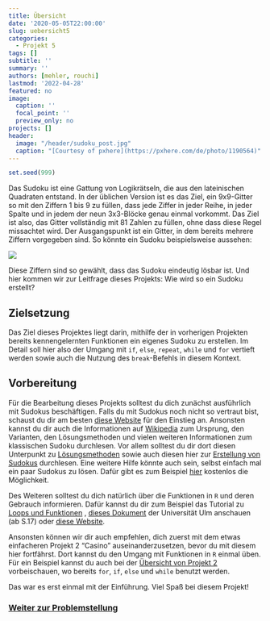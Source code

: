 ---
title: Übersicht
date: '2020-05-05T22:00:00'
slug: uebersicht5
categories:
  - Projekt 5
tags: []
subtitle: ''
summary: ''
authors: [mehler, rouchi]
lastmod: '2022-04-28'
featured: no
image:
  caption: ''
  focal_point: ''
  preview_only: no
projects: []
header:
  image: "/header/sudoku_post.jpg"
  caption: "[Courtesy of pxhere](https://pxhere.com/de/photo/1190564)"
---

```{r,echo=F}
set.seed(999)
```

Das Sudoku ist eine Gattung von Logikrätseln, die aus den lateinischen Quadraten entstand. In der üblichen Version ist es das Ziel, ein 9x9-Gitter so mit den Ziffern 1 bis 9 zu füllen, dass jede Ziffer in jeder Reihe, in jeder Spalte und in jedem der neun 3x3-Blöcke genau einmal vorkommt. Das Ziel ist also, das Gitter vollständig mit 81 Zahlen zu füllen, ohne dass diese Regel missachtet wird. Der Ausgangspunkt ist ein Gitter, in dem bereits mehrere Ziffern vorgegeben sind. So könnte ein Sudoku beispielsweise aussehen:

![](/post/2020-05-05-uebersicht5_files/Projekt5_sudoku.png)

Diese Ziffern sind so gewählt, dass das Sudoku eindeutig lösbar ist. Und hier kommen wir zur Leitfrage dieses Projekts: Wie wird so ein Sudoku erstellt?

## Zielsetzung

Das Ziel dieses Projektes liegt darin, mithilfe der in vorherigen Projekten bereits kennengelernten Funktionen ein eigenes Sudoku zu erstellen. Im Detail soll hier also der Umgang mit `if`, `else`, `repeat`, `while` und `for` vertieft werden sowie auch die Nutzung des `break`-Befehls in diesem Kontext. 

## Vorbereitung

Für die Bearbeitung dieses Projekts solltest du dich zunächst ausführlich mit Sudokus beschäftigen. Falls du mit Sudokus noch nicht so vertraut bist, schaust du dir am besten [diese Website](https://sudoku.com/de/wie-man-spielt/sudoku-regeln-fur-komplette-anfanger/) für den Einstieg an. Ansonsten kannst du dir auch die Informationen auf [Wikipedia](https://de.wikipedia.org/wiki/Sudoku) zum Ursprung, den Varianten, den Lösungsmethoden und vielen weiteren Informationen zum klassischen Sudoku durchlesen. Vor allem solltest du dir dort diesen Unterpunkt zu [Lösungsmethoden](https://de.wikipedia.org/wiki/Sudoku#L%C3%B6sungsmethoden) sowie auch diesen hier zur [Erstellung von Sudokus](https://de.wikipedia.org/wiki/Sudoku#Erstellung_neuer_Sudokus) durchlesen. Eine weitere Hilfe könnte auch sein, selbst einfach mal ein paar Sudokus zu lösen. Dafür gibt es zum Beispiel [hier](https://sudoku.zeit.de/) kostenlos die Möglichkeit.


Des Weiteren solltest du dich natürlich über die Funktionen in `R` und deren Gebrauch informieren. Dafür kannst du dir zum Beispiel das Tutorial zu [Loops und Funktionen](/post/loops-und-funktionen) , [dieses Dokument](https://www.uni-ulm.de/fileadmin/website_uni_ulm/mawi.inst.110/lehre/ss08/stat1/R-skript.pdf) der Universität Ulm anschauen (ab S.17) oder [diese Website](https://wgruber.github.io/R-Intro/bedingungen-und-schleifen.html).

Ansonsten können wir dir auch empfehlen, dich zuerst mit dem etwas einfacheren Projekt 2 "Casino" auseinanderzusetzen, bevor du mit diesem hier fortfährst. Dort kannst du den Umgang mit Funktionen in `R` einmal üben. Für ein Beispiel kannst du auch bei der [Übersicht von Projekt 2](/post/uebersicht2) vorbeischauen, wo bereits `for`, `if`, `else` und `while` benutzt werden.

Das war es erst einmal mit der Einführung. Viel Spaß bei diesem Projekt!

### [Weiter zur Problemstellung](/post/problemstellung5)
